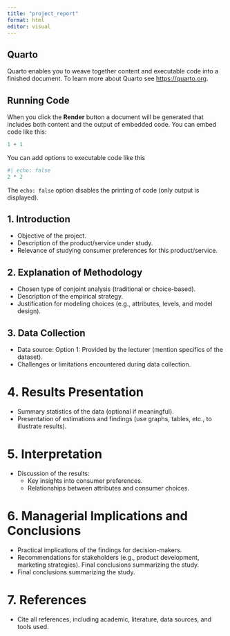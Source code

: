 ```yaml
---
title: "project_report"
format: html
editor: visual
---
```


## Quarto

Quarto enables you to weave together content and executable code into a finished document. To learn more about Quarto see <https://quarto.org>.

## Running Code

When you click the **Render** button a document will be generated that includes both content and the output of embedded code. You can embed code like this:

```r
1 + 1
```

You can add options to executable code like this

```r
#| echo: false
2 * 2
```

The `echo: false` option disables the printing of code (only output is displayed).

## 1. Introduction

-   Objective of the project.
-   Description of the product/service under study.
-   Relevance of studying consumer preferences for this product/service.

## 2. Explanation of Methodology

-   Chosen type of conjoint analysis (traditional or choice-based).
-   Description of the empirical strategy.
-   Justification for modeling choices (e.g., attributes, levels, and model design).

## 3. Data Collection

-   Data source: Option 1: Provided by the lecturer (mention specifics of the dataset).
-   Challenges or limitations encountered during data collection.

# 4. Results Presentation

-   Summary statistics of the data (optional if meaningful).
-   Presentation of estimations and findings (use graphs, tables, etc., to illustrate results).

# 5. Interpretation

-   Discussion of the results:
    -   Key insights into consumer preferences.
    -   Relationships between attributes and consumer choices.

# 6. Managerial Implications and Conclusions

-   Practical implications of the findings for decision-makers.
-   Recommendations for stakeholders (e.g., product development, marketing strategies). Final conclusions summarizing the study.
-   Final conclusions summarizing the study.

# 7. References

-   Cite all references, including academic, literature, data sources, and tools used.
